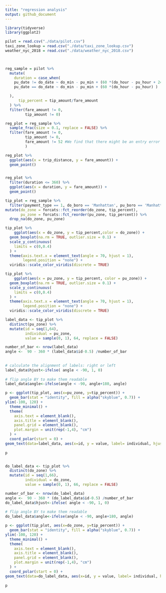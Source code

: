 ```yaml
---
title: "regression analysis"
output: github_document
---
```


```r
library(tidyverse)
library(ggplot2)

pilot = read.csv("./data/pilot.csv")
taxi_zone_lookup = read.csv("./data/taxi_zone_lookup.csv")
weather_nyc_2018 = read.csv("./data/weather_nyc_2018.csv")


  
reg_sample = pilot %>% 
  mutate(
    duration = case_when(
    pu_date != do_date ~ do_min - pu_min + (60 *(do_hour - pu_hour + 24)),
    pu_date == do_date ~ do_min - pu_min + (60 *(do_hour - pu_hour) )

  ),
      tip_percent = tip_amount/fare_amount
  ) %>% 
  filter(fare_amount != 0,
         tip_amount != 0)

reg_plot = reg_sample %>% 
  sample_frac(size = 0.1, replace = FALSE) %>% 
  filter(fare_amount != 0,
         tip_amount != 0,
         fare_amount != 52 #We find that there might be an entry error since all records that fare_amount is 52 have different distance and duration#
         ) 

reg_plot %>% 
  ggplot(aes(x = trip_distance, y = fare_amount)) +
  geom_point()



```



```r
reg_plot %>% 
  filter(duration <= 360) %>% 
  ggplot(aes(x = duration, y = fare_amount)) +
  geom_point()
```



```r
tip_plot = reg_sample %>% 
  filter(payment_type == 1, do_boro == 'Manhattan', pu_boro == 'Manhattan', do_zone != 'Unknown', pu_zone != 'Unknown') %>% 
mutate(do_zone = forcats::fct_reorder(do_zone, tip_percent),
       pu_zone = forcats::fct_reorder(pu_zone, tip_percent)) %>% 
  drop_na(do_zone, pu_zone)

tip_plot %>% 
    ggplot(aes(x = do_zone, y = tip_percent,color = do_zone)) +
  geom_boxplot(na.rm = TRUE, outlier.size = 0.1) +
  scale_y_continuous(
    limits = c(0,0.4)
  ) +
  theme(axis.text.x = element_text(angle = 70, hjust = 1), 
        legend.position = "none") +
  viridis::scale_color_viridis(discrete = TRUE)

```

```r

tip_plot %>% 
    ggplot(aes(x = pu_zone, y = tip_percent, color = pu_zone)) +
  geom_boxplot(na.rm = TRUE, outlier.size = 0.1) +
  scale_y_continuous(
    limits = c(0,0.4)
  ) +
  theme(axis.text.x = element_text(angle = 70, hjust = 1),
        legend.position = "none") +
  viridis::scale_color_viridis(discrete = TRUE)
```

```r
label_data <- tip_plot %>% 
  distinct(pu_zone) %>% 
  mutate(id = seq(1,64), 
         individual = pu_zone, 
         value = sample(0, 1), 64, replace = FALSE)

number_of_bar <- nrow(label_data)
angle <-  90 - 360 * (label_data$id-0.5) /number_of_bar
      
 
# calculate the alignment of labels: right or left
label_data$hjust<-ifelse( angle < -90, 1, 0)
 
# flip angle BY to make them readable
label_data$angle<-ifelse(angle < -90, angle+180, angle)

```


```r
p <- ggplot(tip_plot, aes(x=pu_zone, y=tip_percent)) +
  geom_bar(stat = "identity", fill = alpha("skyblue", 0.7)) +
ylim(-100, 120) +
  theme_minimal() +
  theme(
    axis.text = element_blank(),
    axis.title = element_blank(),
    panel.grid = element_blank(),
    plot.margin = unit(rep(-1,4), "cm")
  ) +
  coord_polar(start = 0) +
geom_text(data=label_data, aes(x=id, y = value, label= individual, hjust=hjust), color="black", fontface="bold",alpha=0.6, size=2.5, angle= label_data$angle, inherit.aes = FALSE ) 
  
p



```

```r
do_label_data <- tip_plot %>% 
  distinct(do_zone) %>% 
  mutate(id = seq(1,66), 
         individual = do_zone, 
         value = sample(0, 1), 66, replace = FALSE)

number_of_bar <- nrow(do_label_data)
angle <-  90 - 360 * (do_label_data$id-0.5) /number_of_bar
do_label_data$hjust<-ifelse( angle < -90, 1, 0)
 
# flip angle BY to make them readable
do_label_data$angle<-ifelse(angle < -90, angle+180, angle)

p <- ggplot(tip_plot, aes(x=do_zone, y=tip_percent)) +
  geom_bar(stat = "identity", fill = alpha("skyblue", 0.7)) +
ylim(-100, 120) +
  theme_minimal() +
  theme(
    axis.text = element_blank(),
    axis.title = element_blank(),
    panel.grid = element_blank(),
    plot.margin = unit(rep(-1,4), "cm")
  ) +
  coord_polar(start = 0) +
geom_text(data=do_label_data, aes(x=id, y = value, label= individual, hjust=hjust), color="black", fontface="bold",alpha=0.6, size=2.5, angle= do_label_data$angle, inherit.aes = FALSE ) 
  
p

```